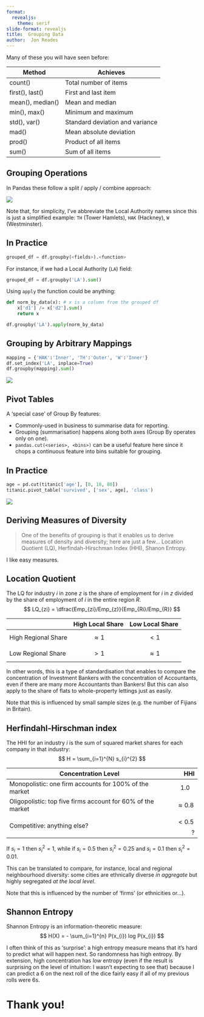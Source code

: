 ```yaml
---
format:
  revealjs:
    theme: serif
slide-format: revealjs
title:  Grouping Data
author:  Jon Reades
---
```




Many of these you will have seen before:

| Method           | Achieves                        |
| ---------------- | ------------------------------- |
| count()          | Total number of items           |
| first(), last()  | First and last item             |
| mean(), median() | Mean and median                 |
| min(), max()     | Minimum and maximum             |
| std(), var()     | Standard deviation and variance |
| mad()            | Mean absolute deviation         |
| prod()           | Product of all items            |
| sum()            | Sum of all items                |


## Grouping Operations

In Pandas these follow a split / apply / combine approach:

![](img/Split-Apply-Combine.png)



::: {.notes}

Note that, for simplicity, I've abbreviate the Local Authority names since this is just a simplified example: `TH` (Tower Hamlets), `HAK` (Hackney), `W` (Westminster).

:::

## In Practice {.smaller}

```python
grouped_df = df.groupby(<fields>).<function>
```

For instance, if we had a Local Authority (`LA`) field:

```python
grouped_df = df.groupby('LA').sum()
```

Using `apply` the function could be anything:

```python
def norm_by_data(x): # x is a column from the grouped df
	x['d1'] /= x['d2'].sum() 
	return x

df.groupby('LA').apply(norm_by_data)
```


## Grouping by Arbitrary Mappings

```python
mapping = {'HAK':'Inner', 'TH':'Outer', 'W':'Inner'}
df.set_index('LA', inplace=True)
df.groupby(mapping).sum()
```

![](img/Arbitrary_Mappings.png)


## Pivot Tables

A 'special case' of Group By features:

- Commonly-used in business to summarise data for reporting.
- Grouping (summarisation) happens along both axes (Group By operates only on one).
- `pandas.cut(<series>, <bins>)` can be a useful feature here since it chops a continuous feature into bins suitable for grouping.


## In Practice

```python
age = pd.cut(titanic['age'], [0, 18, 80])
titanic.pivot_table('survived', ['sex', age], 'class')
```

![](img/Pivot_Table.png)


## Deriving Measures of Diversity


> One of the benefits of grouping is that it enables us to derive measures of density and diversity; here are just a few... Location Quotient (LQ), Herfindah-Hirschman Index (HHI), Shanon Entropy.



::: {.notes}

I like easy measures.

:::

## Location Quotient {.smaller}


The LQ for industry *i* in zone *z* is the share of employment for *i* in *z* divided by the share of employment of *i* in the entire region *R*.
$$
LQ_{zi} = \dfrac{Emp_{zi}/Emp_{z}}{Emp_{Ri}/Emp_{R}}
$$


|  &nbsp; | High Local Share | Low Local Share |
| ------- | ---------------- | --------------- |
| High Regional Share | $$\approx 1$$ | $$< 1$$ |
| Low Regional Share  | $$> 1$$ | $$\approx 1$$ |




::: {.notes}

In other words, this is a type of standardisation that enables to compare the concentration of Investment Bankers with the concentration of Accountants, even if there are many more Accountants than Bankers! But this can also apply to the share of flats to whole-property lettings just as easily.

Note that this is influenced by small sample sizes (e.g. the number of Fijians in Britain).

:::

## Herfindahl-Hirschman index {.smaller}

The HHI for an industry *i* is the sum of squared market shares for each company in that industry:
$$
H = \sum_{i=1}^{N} s_{i}^{2}
$$


| Concentration Level | HHI | 
| ------------------- | --: |
| Monopolistic: one firm accounts for 100% of the market | $$1.0$$ |
| Oligopolistic: top five firms account for 60% of the market | $$\approx 0.8$$  |
| Competitive: anything else? | $$< 0.5$$? |





::: {.notes}

If $s_{i} = 1$ then $s_{i}^{2} = 1$, while if $s_{i} = 0.5$ then $s_{i}^{2} = 0.25$ and $s_{i} = 0.1$ then $s_{i}^{2} = 0.01$.

This can be translated to compare, for instance, local and regional neighbourhood diversity: some cities are ethnically diverse *in aggregate* but highly segregated *at the local level*.

Note that this is influenced by the number of 'firms' (or ethnicities or...).

:::

## Shannon Entropy

Shannon Entropy is an information-theoretic measure:
$$
H(X) = - \sum_{i=1}^{n} P(x_{i}) log P(x_{i})
$$


::: {.notes}

I often think of this as 'surprise': a high entropy measure means that it's hard to predict what will happen next. So randomness has high entropy. By extension, high concentration has *low* entropy (even if the result is surprising on the level of intuition: I wasn't expecting to see that) because I can predict a 6 on the next roll of the dice fairly easy if all of my previous rolls were 6s.

:::

# Thank you!